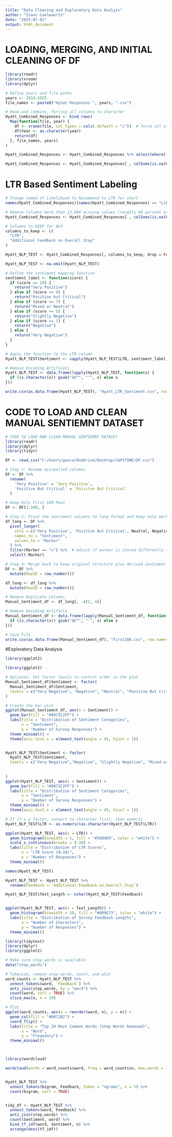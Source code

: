 ---
title: "Data Cleaning and Exploratory Data Analyis"
author: "Isaac Caelwaerts"
date: "2025-07-01"
output: html_document
---

# LOADING, MERGING, AND INITIAL CLEANING OF DF
```{r setup, include=FALSE}


library(readr)
library(vroom)
library(dplyr)

# Define years and file paths
years <- 2018:2025
file_names <- paste0("HySat Responses ", years, ".csv")

# Read and combine, forcing all columns to character
Hyatt_Combined_Responses <- bind_rows(
  Map(function(file, year) {
    df <- vroom(file, col_types = cols(.default = "c"))  # force all columns to character
    df$Year <- as.character(year)
    return(df)
  }, file_names, years)
)

Hyatt_Combined_Responses <- Hyatt_Combined_Responses %>% select(where(~ !all(is.na(.))))

Hyatt_Combined_Responses <- Hyatt_Combined_Responses[ , colSums(is.na(Hyatt_Combined_Responses)) < 12000]

```

# LTR Based Sentiment Labeling
```{r setup, include=FALSE}

# Change named of Likelihood to Recommend to LTR for short
names(Hyatt_Combined_Responses)[names(Hyatt_Combined_Responses) == "Likelihood to Recommend"] <- "LTR"

# Remove Columns more than 12,000 missing values (roughly 60 percent or more NA)
Hyatt_Combined_Responses <- Hyatt_Combined_Responses[ , colSums(is.na(Hyatt_Combined_Responses)) < 12000]

# Columns to KEEP for NLP
columns_to_keep <- c(
  "LTR",
  "Additional Feedback on Overall Stay"
)

Hyatt_NLP_TEST <- Hyatt_Combined_Responses[, columns_to_keep, drop = FALSE]

Hyatt_NLP_TEST <- na.omit(Hyatt_NLP_TEST)

# Define the sentiment mapping function
sentiment_label <- function(score) {
  if (score == 10) {
    return("Very Positive")
  } else if (score >= 8) {
    return("Positive but Critical")
  } else if (score == 7) {
    return("Mixed or Neutral")
  } else if (score >= 5) {
    return("Slightly Negative")
  } else if (score >= 3) {
    return("Negative")
  } else {
    return("Very Negative")
  }
}

# Apply the function to the LTR column
Hyatt_NLP_TEST$Sentiment <- sapply(Hyatt_NLP_TEST$LTR, sentiment_label)

# Remove Encoding Artificats
Hyatt_NLP_TEST <- data.frame(lapply(Hyatt_NLP_TEST, function(x) {
  if (is.character(x)) gsub("â€™", "'", x) else x
}))

write.csv(as.data.frame(Hyatt_NLP_TEST), "Hyatt_LTR_Sentiment.csv", row.names = FALSE)
```

# CODE TO LOAD AND CLEAN MANUAL SENTIEMNT DATASET
```{r}
# CODE TO LOAD AND CLEAN MANUAL SENTIEMNT DATASET
library(readr)
library(dplyr)
library(tidyr)

DF <- read_csv("C:/Users/geoca/OneDrive/Desktop/CAPSTONE/DF.csv")

# Step 1: Rename misspelled columns
DF <- DF %>%
  rename(
    'Very Positive' = `Very Poisitve`,
    'Positive But Critical' = `Poisitve But Critical`
  )

# Keep Only First 100 Rows
DF <- DF[1:100, ] 

# Step 2: Pivot the sentiment columns to long format and keep only marked rows
df_long <- DF %>%
  pivot_longer(
    cols = c('Very Positive', 'Positive But Critical', Neutral, Negative, `Very Negative`),
    names_to = "Sentiment",
    values_to = "Marker"
  ) %>%
  filter(Marker == "v") %>%  # Adjust if marker is stored differently (e.g., TRUE, 1)
  select(-Marker)

# Step 3: Merge back to keep original structure plus derived sentiment
DF <- DF %>%
  mutate(RowID = row_number())

df_long <- df_long %>%
  mutate(RowID = row_number())

# Remove Duplicate Columns
Manual_Sentiment_df <- df_long[, -c(2, 4)]

# Remove Encoding Artifacts
Manual_Sentiment_df <- data.frame(lapply(Manual_Sentiment_df, function(x) {
  if (is.character(x)) gsub("â€™", "'", x) else x
}))

# Save File
write.csv(as.data.frame(Manual_Sentiment_df), "First100.csv", row.names = FALSE)
```

#Exploratory Data Analysis 
```{r}

library(ggplot2)

library(ggplot2)

# Optional: Set factor levels to control order in the plot
Manual_Sentiment_df$Sentiment <- factor(
  Manual_Sentiment_df$Sentiment,
  levels = c("Very Negative", "Negative", "Neutral", "Positive But Critical", "Very Positive")
)

# Create the bar plot
ggplot(Manual_Sentiment_df, aes(x = Sentiment)) +
  geom_bar(fill = "#0073C2FF") +
  labs(title = "Distribution of Sentiment Categories",
       x = "Sentiment",
       y = "Number of Survey Responses") +
  theme_minimal() +
  theme(axis.text.x = element_text(angle = 45, hjust = 1))


Hyatt_NLP_TEST$Sentiment <- factor(
  Hyatt_NLP_TEST$Sentiment,
  levels = c("Very Negative","Negative", "Slightly Negative", "Mixed or Neutral", "Positive but Critical", "Very Positive")
  
  
)
ggplot(Hyatt_NLP_TEST, aes(x = Sentiment)) +
  geom_bar(fill = "#0073C2FF") +
  labs(title = "Distribution of Sentiment Categories",
       x = "Sentiment",
       y = "Number of Survey Responses") +
  theme_minimal() +
  theme(axis.text.x = element_text(angle = 45, hjust = 1))

# If it's a factor, convert to character first, then numeric
Hyatt_NLP_TEST$LTR <- as.numeric(as.character(Hyatt_NLP_TEST$LTR))

ggplot(Hyatt_NLP_TEST, aes(x = LTR)) +
  geom_histogram(binwidth = 1, fill = "#56B4E9", color = "white") +
  scale_x_continuous(breaks = 0:10) +
  labs(title = "Distribution of LTR Scores",
       x = "LTR Score (0–10)",
       y = "Number of Responses") +
  theme_minimal()

names(Hyatt_NLP_TEST)

Hyatt_NLP_TEST <- Hyatt_NLP_TEST %>%
  rename(Feedback = `Additional.Feedback.on.Overall.Stay`)

Hyatt_NLP_TEST$Text_Length <- nchar(Hyatt_NLP_TEST$Feedback)


ggplot(Hyatt_NLP_TEST, aes(x = Text_Length)) +
  geom_histogram(binwidth = 10, fill = "#009E73", color = "white") +
  labs(title = "Distribution of Survey Feedback Lengths",
       x = "Number of Characters",
       y = "Number of Responses") +
  theme_minimal()

library(tidytext)
library(dplyr)
library(ggplot2)

# Make sure stop_words is available
data("stop_words")

# Tokenize, remove stop words, count, and plot
word_counts <- Hyatt_NLP_TEST %>%
  unnest_tokens(word, `Feedback`) %>%
  anti_join(stop_words, by = "word") %>%
  count(word, sort = TRUE) %>%
  slice_max(n, n = 20)

# Plot
ggplot(word_counts, aes(x = reorder(word, n), y = n)) +
  geom_col(fill = "#0072B2") +
  coord_flip() +
  labs(title = "Top 20 Most Common Words (Stop Words Removed)",
       x = "Word",
       y = "Frequency") +
  theme_minimal()



library(wordcloud)

wordcloud(words = word_counts$word, freq = word_counts$n, max.words = 100, colors = brewer.pal(8, "Dark2"))


Hyatt_NLP_TEST %>%
  unnest_tokens(bigram, Feedback, token = "ngrams", n = 5) %>%
  count(bigram, sort = TRUE)


tidy_df <- Hyatt_NLP_TEST %>%
  unnest_tokens(word, Feedback) %>%
  anti_join(stop_words) %>%
  count(Sentiment, word) %>%
  bind_tf_idf(word, Sentiment, n) %>%
  arrange(desc(tf_idf))

```